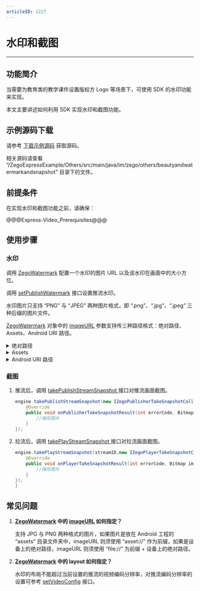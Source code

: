 ```yaml
---
articleID: 1227
---
```

# 水印和截图

- - -

## 功能简介

当需要为教育类的教学课件设置版权方 Logo 等场景下，可使用 SDK 的水印功能来实现。

本文主要讲述如何利用 SDK 实现水印和截图功能。

## 示例源码下载

请参考 [下载示例源码](!DownloadDemo/DownloadDemo) 获取源码。

相关源码请查看 “/ZegoExpressExample/Others/src/main/java/im/zego/others/beautyandwatermarkandsnapshot” 目录下的文件。

## 前提条件

在实现水印和截图功能之前，请确保：

@@@Express-Video_Prerequisites@@@

## 使用步骤

### 水印

调用 [ZegoWatermark](@-ZegoWatermark) 配置一个水印的图片 URL 以及该水印在画面中的大小方位。

调用 [setPublishWatermark](@setPublishWatermark) 接口设置推流水印。

<div class = 'mk-warning'>

水印图片只支持 “PNG” 与 “JPEG” 两种图片格式，即 “.png”、“.jpg”、“.jpeg” 三种后缀的图片文件。
</div>

[ZegoWatermark](@-ZegoWatermark) 对象中的 [imageURL](@imageURL) 参数支持传三种路径格式：绝对路径、Assets、Android URI 路径。

<details class="zg-primary">
    <summary>绝对路径</summary>

`file://[图片在 Android 设备中的绝对路径]`：需要将图片存放在 Android 设备的某目录中，例如 Android 的 app 的私有目录：“/sdcard/Android/data/im.zego.zegoexpressapp/ZegoLogo.png”。

```java
// 支持 JPG 与 PNG 格式的图片, 如果图片是放在 Android 工程的资产 assets 目录, imageURL 则须使用 "asset://" 作为前缀, 如果是设备上的绝对路径, imageURL 则须使用 "file://" 为前缀 + 设备上的绝对路径
String imageURL = "file:///sdcard/Android/data/im.zego.zegoexpressapp/ZegoLogo.png";

// 水印布局左上角为坐标系原点，区域不能超过编码分辨率设置的大小。若为空表示取消水印
Rect layout = new Rect(0,0,300,600);
ZegoWatermark watermark = new ZegoWatermark(imageURL, layout);
// 设置水印，支持推流过程中动态修改
sdk.setPublishWatermark(watermark, true);
```  
</details>


<details class="zg-primary">
    <summary>Assets</summary>

`asset://[图片资源名称]`：需要将图片存放在 Android 工程的 “assets” 目录中。

<img src="/Pics/Android/ExpressSDK/WaterMark/android_asset.png">

```java
// 支持 JPG 与 PNG 格式的图片, 如果图片是放在 Android 工程的资产 assets 目录, imageURL 则须使用 "asset://" 作为前缀, 如果是设备上的绝对路径, imageURL 则须使用 "file://" 为前缀 + 设备上的绝对路径
String imageURL = "asset://ZegoLogo.png";

// 水印布局左上角为坐标系原点，区域不能超过编码分辨率设置的大小。若为空表示取消水印
Rect layout = new Rect(0,0,300,600);
ZegoWatermark watermark = new ZegoWatermark(imageURL,layout);
// 设置水印，支持推流过程中动态修改
sdk.setPublishWatermark(watermark, true);
```
</details>

<details class="zg-primary">
    <summary>Android URI 路径</summary>

Android URI 路径形式为：`String path = "uri://" + uri.toString();`

```java
// 必须使用 "uri://" 作为前缀
String imageURL = "uri://" + "content://com.android.providers.media.documents/document/image%3A1353";

// 水印布局左上角为坐标系原点，区域不能超过编码分辨率设置的大小。若为空表示取消水印
Rect layout = new Rect(0,0,300,600);
ZegoWatermark watermark = new ZegoWatermark(imageURL,layout);
// 设置水印，支持推流过程中动态修改
sdk.setPublishWatermark(watermark, true);
```
</details>


### 截图

1. 推流后，调用 [takePublishStreamSnapshot ](@takePublishStreamSnapshot) 接口对推流画面截图。

    ```java
    engine.takePublishStreamSnapshot(new IZegoPublisherTakeSnapshotCallback() {
        @Override
        public void onPublisherTakeSnapshotResult(int errorCode, Bitmap image) {
            //保存图片 		
        }
    });
    ```

2. 拉流后，调用 [takePlayStreamSnapshot ](@takePlayStreamSnapshot) 接口对拉流画面截图。

    ```java
    engine.takePlayStreamSnapshot(streamID,new IZegoPlayerTakeSnapshotCallback() {
        @Override
        public void onPlayerTakeSnapshotResult(int errorCode, Bitmap image) {
            //保存图片
        }
    });
    }
    ```

## 常见问题

1. **[ZegoWatermark](@-ZegoWatermark) 中的 [imageURL](@imageURL) 如何指定？**

    支持 JPG 与 PNG 两种格式的图片，如果图片是放在 Android 工程的 “assets” 目录文件夹中，imageURL 则须使用 “asset://” 作为前缀，如果是设备上的绝对路径，imageURL 则须使用 “file://” 为前缀 + 设备上的绝对路径。

2. **[ZegoWatermark](@-ZegoWatermark) 中的 layout 如何指定？**

    水印的布局不能超过当前设置的推流的视频编码分辨率，对推流编码分辨率的设置可参考 [setVideoConfig](@setVideoConfig) 接口。
